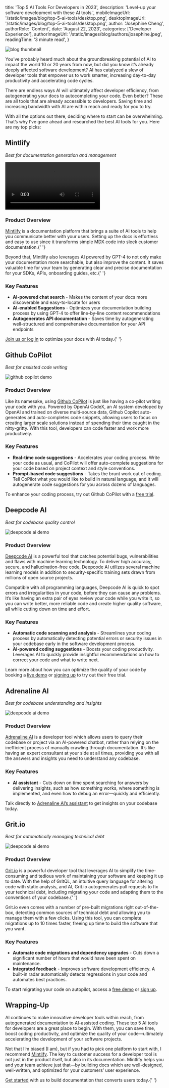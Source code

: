 
  title: 'Top 5 AI Tools For Developers in 2023',
  description: 'Level-up your software development with these AI tools.',
  mobileImageUrl: '/static/images/blog/top-5-ai-tools/desktop.png',
  desktopImageUrl: '/static/images/blog/top-5-ai-tools/desktop.png',
  author: 'Josephine Cheng',
  authorRole: 'Content',
  date: 'August 22, 2023',
  categories: ['Developer Experience'],
  authorImageUrl: '/static/images/blog/authors/josephine.jpeg',
  readingTime: '3 minute read',
}


<img
  src="/static/images/blog/top-5-ai-tools/desktop.png"
  alt="blog thumbnail"
  className="w-full rounded-md"
/>

You’ve probably heard much about the groundbreaking potential of AI to impact the world 10 or 20 years from now, but did you know it’s already deeply affected software development? AI has catalyzed a slew of developer tools that empower us to work smarter, increasing day-to-day productivity and accelerating code cycles.

There are endless ways AI will ultimately affect developer efficiency, from autogenerating your docs to autocompleting your code. Even better? These are all tools that are already accessible to developers. Saving time and increasing bandwidth with AI are within reach and ready for you to try.

With all the options out there, deciding where to start can be overwhelming. That’s why I’ve gone ahead and researched the best AI tools for you. Here are my top picks:

## Mintlify

_Best for documentation generation and management_

<video className="w-full" controls>
  <source src="/static/images/blog/chat/flatfile.mp4" type="video/mp4" />
</video>

### Product Overview

[Mintlify](https://mintlify.com) is a documentation platform that brings a suite of AI tools to help you communicate
better with your users. Setting up the docs is effortless and easy to use since it
transforms simple MDX code into sleek customer documentation.{' '}

Beyond that, Mintlify
also leverages AI powered by GPT-4 to not only make your documentation more searchable,
but also improve the content. It saves valuable time for your team by generating
clear and precise documentation for your SDKs, APIs, onboarding guides, etc.{' '}

### Key Features

- **AI-powered chat search** - Makes the content of your docs more discoverable and easy-to-locate for users
- **AI-enabled Suggestions** - Optimizes your documentation building process by using GPT-4 to offer line-by-line content recommendations
- **Autogenerates API documentation** - Saves time by autogenerating well-structured and comprehensive documentation for your API endpoints

[Join us or log in](https://mintlify.com/start) to optimize your docs with AI today.{' '}

## Github CoPilot

_Best for assisted code writing_

<img
  src="/static/images/blog/top-5-ai-tools/copilot.gif"
  alt="github copilot demo"
  className="w-full rounded-md"
/>

### Product Overview

Like its namesake, using <a href="https://github.com/features/copilot" target="_blank">Github CoPilot</a> is just like having a co-pilot writing your code with you. Powered by OpenAi CodeX, an AI system developed by OpenAI and trained on diverse multi-source data, Github Copilot auto-generates and auto-completes code snippets, allowing users to focus on creating larger scale solutions instead of spending their time caught in the nitty-gritty. With this tool, developers can code faster and work more productively.

### Key Features

- **Real-time code suggestions** - Accelerates your coding process. Write your code as usual, and CoPilot will offer auto-complete suggestions for your code based on project context and style conventions.
- **Prompt-based code suggestions** - Takes the brunt work out of coding. Tell CoPilot what you would like to build in natural language, and it will autogenerate code suggestions for you across dozens of languages.

To enhance your coding process, try out Github CoPilot with a <a href="https://github.com/features/copilot" target="_blank">free trial</a>.

## Deepcode AI

_Best for codebase quality control_

<img
  src="/static/images/blog/top-5-ai-tools/deepcode.gif"
  alt="deepcode ai demo"
  className="w-full rounded-md"
/>

### Product Overview

[Deepcode AI](https://snyk.io/platform/deepcode-ai/) is a powerful tool that catches potential bugs, vulnerabilities and flaws with
machine learning technology. To deliver high accuracy, secure, and hallucination-free
code, Deepcode AI utilizes several machine learning models in addition to security-specific
training sets drawn from millions of open source projects.

Compatible with all programming languages, Deepcode AI is quick to spot errors and irregularities in your code, before they can cause any problems. It’s like having an extra pair of eyes review your code while you write it, so you can write better, more reliable code and create higher quality software, all while cutting down on time and effort.

### Key Features

- **Automatic code scanning and analysis** - Streamlines your coding process by automatically detecting potential errors or security issues in your codebase early in the software development process.
- **AI-powered coding suggestions** - Boosts your coding productivity. Leverages AI to quickly provide insightful recommendations on how to correct your code and what to write next.

Learn more about how you can optimize the quality of your code by booking a [live demo](https://snyk.io/schedule-a-demo/) or [signing up](https://app.snyk.io/login) to try out their free trial.

## Adrenaline AI

_Best for codebase understanding and insights_

<img
  src="/static/images/blog/top-5-ai-tools/adrenaline.gif"
  alt="deepcode ai demo"
  className="w-full rounded-md"
/>

### Product Overview

[Adrenaline AI](https://useadrenaline.com/) is a developer tool which allows users to query their codebase or project via
an AI-powered chatbot, rather than relying on the inefficient process of manually
crawling through documentation. It’s like having an expert consultant at your side
at all times, providing you with all the answers and insights you need to understand
any codebase.

### Key Features

- **AI assistant** - Cuts down on time spent searching for answers by delivering insights, such as how something works, where something is implemented, and even how to debug an error—quickly and efficiently.

Talk directly to [Adrenaline AI’s assistant](https://useadrenaline.com/app) to get insights on your codebase today.

## Grit.io

_Best for automatically managing technical debt_

<img
  src="/static/images/blog/top-5-ai-tools/grit.webp"
  alt="deepcode ai demo"
  className="w-full rounded-md"
/>

### Product Overview

[Grit.io](​http://grit.io/) is a powerful developer tool that leverages AI to simplify the time-consuming
and tedious work of maintaining your software and keeping it up to date. With the
help of GritQL, an intuitive query language for altering code with static analysis,
and AI, Grit.io autogenerates pull requests to fix your technical debt, including
migrating your code and adapting them to the conventions of your codebase.{' '}

Grit.io even comes with a number of pre-built migrations right out-of-the-box, detecting common sources of technical debt and allowing you to manage them with a few clicks. Using this tool, you can complete migrations up to 10 times faster, freeing up time to build the software that you want.

### Key Features

- **Automate code migrations and dependency upgrades** - Cuts down a significant number of hours that would have been spent on maintenance.
- **Integrated feedback** - Improves software development efficiency. A built-in radar automatically detects regressions in your code and automates best practices.

To start migrating your code on autopilot, access a [free demo](https://app.reclaim.ai/m/morgante/demo) or [sign up](https://www.grit.io/register).

## Wrapping-Up

AI continues to make innovative developer tools within reach, from autogenerated documentation to AI-assisted coding. These top 5 AI tools for developers are a great place to begin. With them, you can save time, boost coding productivity, and optimize the quality of your code—ultimately accelerating the development of your software projects.

Not that I’m biased (I am), but if you had to pick one platform to start with, I recommend [Mintlify](https://mintlify.com). The key to customer success for a developer tool is not just in the product itself, but also in its documentation. Mintlify helps you and your team achieve just that—by building docs which are well-designed, well-written, and optimized for your customers’ user experience.

[Get started](https://mintlify.com/start?utm_campaign=top_ai_tools&utm_medium=blog&utm_source=mintlify) with us to build documentation that converts users today.{' '}
